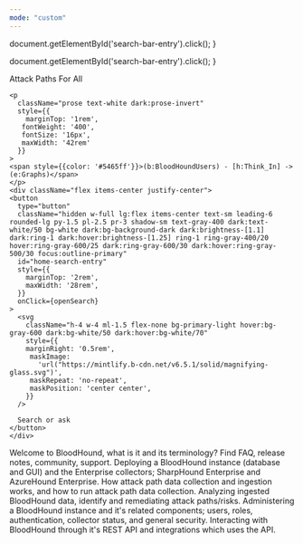 ```yaml
---
mode: "custom"
---
```


  document.getElementById('search-bar-entry').click();
}

  document.getElementById('search-bar-entry').click();
}

<div className="relative w-full flex items-center justify-center" style={{ height: '24rem', overflow: 'hidden'}}>
  <div
    className="absolute inset-0"
    style={{
      background: 'linear-gradient(to left, #2c2677 30%, #150f45 100%)',
      opacity: 0.98
    }}
  ></div>
  <div style={{ position: 'absolute', textAlign: 'center', padding: '0 1rem' }}>
    <div
      className="text-white dark:text-gray-200"
      style={{
       fontWeight: '600',
       fontSize: '28px',
       margin: '0',
      }}
    >
      Attack Paths For All
    </div>

    <p
      className="prose text-white dark:prose-invert"
      style={{
        marginTop: '1rem',
       fontWeight: '400',
       fontSize: '16px',
       maxWidth: '42rem'
      }}
    >
    <span style={{color: '#5465ff'}}>(b:BloodHoundUsers) - [h:Think_In] -> (e:Graphs)</span>
    </p>
    <div className="flex items-center justify-center">
    <button
      type="button"
      className="hidden w-full lg:flex items-center text-sm leading-6 rounded-lg py-1.5 pl-2.5 pr-3 shadow-sm text-gray-400 dark:text-white/50 bg-white dark:bg-background-dark dark:brightness-[1.1] dark:ring-1 dark:hover:brightness-[1.25] ring-1 ring-gray-400/20 hover:ring-gray-600/25 dark:ring-gray-600/30 dark:hover:ring-gray-500/30 focus:outline-primary"
      id="home-search-entry"
      style={{
        marginTop: '2rem',
        maxWidth: '28rem',
      }}
      onClick={openSearch}
    >
      <svg
        className="h-4 w-4 ml-1.5 flex-none bg-primary-light hover:bg-gray-600 dark:bg-white/50 dark:hover:bg-white/70"
        style={{
        marginRight: '0.5rem',
         maskImage:
           'url("https://mintlify.b-cdn.net/v6.5.1/solid/magnifying-glass.svg")',
         maskRepeat: 'no-repeat',
         maskPosition: 'center center',
        }}
      />

      Search or ask
    </button>
    </div>
  </div>
</div>
<div
  style={{marginTop: '2rem', marginBottom: '8rem', maxWidth: '70rem', marginLeft: 'auto',
  marginRight: 'auto', paddingLeft: '1.25rem',
  paddingRight: '1.25rem' }}
>

<CardGroup cols={2}>
  <Card
    title="General"
    icon="circle-info"
    href="/get-started/introduction"
    iconType="solid"
  >
    Welcome to BloodHound, what is it and its terminology? Find FAQ, release notes, community, support.
  </Card>
  <Card
    title="Deployment"
    icon="server"
    href="/install-data-collector/overview"
    iconType="solid"
  >
    Deploying a BloodHound instance (database and GUI) and the Enterprise collectors; SharpHound Enterprise and AzureHound Enterprise.
  </Card>
  <Card
    title="Data Collection"
    icon="database"
    href="/collect-data/overview"
    iconType="solid"
  >
    How attack path data collection and ingestion works, and how to run attack path data collection.
  </Card>
  <Card
    title="Data Analysis"
    icon="chart-line"
    href="/analyze-data/overview"
    iconType="solid"
  >
  Analyzing ingested BloodHound data, identify and remediating attack paths/risks.
  </Card>
  <Card
    title="Administration"
    icon="user-shield"
    href="/manage-bloodhound/overview"
    iconType="solid"
  >
    Administering a BloodHound instance and it's related components; users, roles, authentication, collector status, and general security.
  </Card>
    <Card
    title=" API and Integrations"
    icon="code"
    href="/integrations/overview"
    iconType="solid"
  >
    Interacting with BloodHound through it's REST API and integrations which uses the API.
  </Card>
</CardGroup>

</div>
